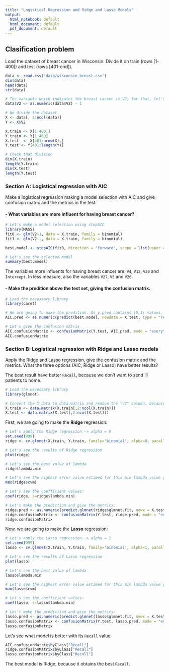 ```yaml
---
title: "Logistical Regression and Ridge and Lasso Models"
output:
  html_notebook: default
  html_document: default
  pdf_document: default
---
```


## Clasification problem

Load the dataset of breast cancer in Wisconsin. Divide it on train (rows [1-400]) and test (rows [401-end]). 


```r
data <- read.csv('data/wisconsin_breast.csv')
dim(data)
head(data)
str(data)
```

```r
# The variable which indicates the breast cancer is V2, for that, let's convert its value in numeric (0,1)
data$V2 <- as.numeric(data$V2) - 1

# We divide the dataset
X <- data[, 3:ncol(data)]
Y <- X$V2

X.train <- X[1:400,]
Y.train <- Y[1:400]
X.test  <- X[401:nrow(X),]
Y.test <- Y[401:length(Y)]

# Check that division
dim(X.train)
length(Y.train)
dim(X.test)
length(Y.test)
```



### Section A: Logistical regression with AIC

Make a logistical regression making a model selection with AIC and give confusion matrix and the metrics in the test:

#### **- What variables are more influent for having breast cancer?**
```r
# Let's make a model selection using stepAIC
library(MASS)
fit0 <- glm(V2~1, data = X.train, family = binomial)
fit1 <- glm(V2~., data = X.train, family = binomial)

best.model <- stepAIC(fit0, direction = "forward", scope = list(upper = fit1, lower = fit0))
```

```r
# Let's see the selected model
summary(best.model)
```

The variables more influents for having breast cancer are: `V4`, `V13`, `V30` and `Intercept`. In less measure, also the variables `V27`, `V5` and `V26`.


#### **- Make the predition above the test set, giving the confusion matrix.**

```r
# Load the necessary library
library(caret)

# We are going to make the predition. As y.pred contains [0,1] values, let's convert like 1 value if its value is > 0.5, and otherwise 0.
AIC.pred <- as.numeric(predict(best.model, newdata = X.test, type = "response") > 0.5)

# Let's give the confusion matrix
AIC.confusionMatrix <- confusionMatrix(Y.test, AIC.pred, mode = "everything")
AIC.confusionMatrix
```





### Section B: Logistical regression with Ridge and Lasso models

Apply the Ridge and Lasso regression, give the confusion matrix and the metrics. What the three options (AIC, Ridge or Lasso) have better results?

The best result have better `Recall`, because we don't want to send ill patients to home.

```r
# Load the necessary library
library(glmnet)

# Convert the X data to data.matrix and remove the "V2" column, because it is not necessary for 'glmnet' training
X.train <- data.matrix(X.train[,2:ncol(X.train)])
X.test <- data.matrix(X.test[,2:ncol(X.test)])
```


First, we are going to make the **Ridge** regression:
```r
# Let's apply the Ridge regression -> alpha = 0
set.seed(999)
ridge <- cv.glmnet(X.train, Y.train, family='binomial', alpha=0, parallel=TRUE, standardize=TRUE, type.measure='auc')
```

```r
# Let's see the results of Ridge regression
plot(ridge)

# Let's see the best value of lambda
ridge$lambda.min

# Let's see the highest error value estimed for this min lambda value given by MSE
max(ridge$cvm)

# Let's see the coefficient values:
coef(ridge, s=ridge$lambda.min)
```

```r
# Let's make the prediction and give the metrics:
ridge.pred <- as.numeric(predict.glmnet(ridge$glmnet.fit, newx = X.test, s = ridge$lambda.min) > 0.5)
ridge.confusionMatrix <- confusionMatrix(Y.test, ridge.pred, mode = "everything")
ridge.confusionMatrix
```





Now, we are going to make the **Lasso** regression:
```r
# Let's apply the Lasso regression -> alpha = 1
set.seed(999)
lasso <- cv.glmnet(X.train, Y.train, family='binomial', alpha=1, parallel=TRUE, standardize=TRUE, type.measure='auc')
```

```r
# Let's see the results of Lasso regression
plot(lasso)

# Let's see the best value of lambda
lasso$lambda.min

# Let's see the highest error value estimed for this min lambda value given by MSE
max(lasso$cvm)

# Let's see the coefficient values:
coef(lasso, s=lasso$lambda.min)
```

```r
# Les't make the prediction and give the metrics:
lasso.pred <- as.numeric(predict.glmnet(lasso$glmnet.fit, newx = X.test, s = lasso$lambda.min) > 0.5)
lasso.confusionMatrix <- confusionMatrix(Y.test, lasso.pred, mode = "everything")
lasso.confusionMatrix
```

Let's see what model is better with its `Recall` value:
```r
AIC.confusionMatrix$byClass["Recall"]
ridge.confusionMatrix$byClass["Recall"]
lasso.confusionMatrix$byClass["Recall"]
```

The best model is Ridge, because it obtains the best `Recall`.

